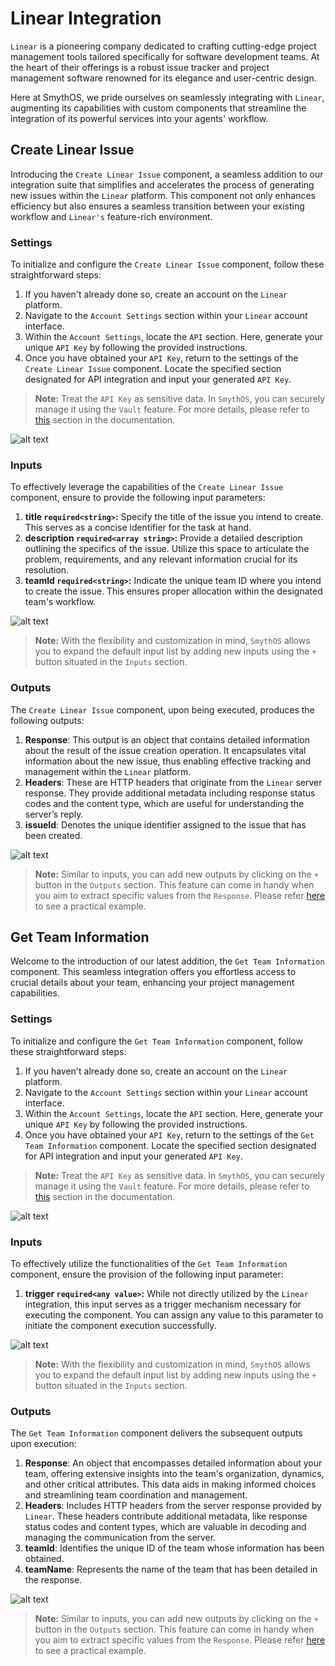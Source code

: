 
# Linear Integration

`Linear` is a pioneering company dedicated to crafting cutting-edge project management tools tailored specifically for software development teams. At the heart of their offerings is a robust issue tracker and project management software renowned for its elegance and user-centric design.

Here at SmythOS, we pride ourselves on seamlessly integrating with `Linear`, augmenting its capabilities with custom components that streamline the integration of its powerful services into your agents' workflow.

## Create Linear Issue

Introducing the `Create Linear Issue` component, a seamless addition to our integration suite that simplifies and accelerates the process of generating new issues within the `Linear` platform. This component not only enhances efficiency but also ensures a seamless transition between your existing workflow and `Linear's` feature-rich environment.

### Settings

To initialize and configure the `Create Linear Issue` component, follow these straightforward steps:

1. If you haven't already done so, create an account on the `Linear` platform.
2. Navigate to the `Account Settings` section within your `Linear` account interface.
3. Within the `Account Settings`, locate the `API` section. Here, generate your unique `API Key` by following the provided instructions.
4. Once you have obtained your `API Key`, return to the settings of the `Create Linear Issue` component. Locate the specified section designated for API integration and input your generated `API Key`.

> **Note:** Treat the `API Key` as sensitive data. In `SmythOS`, you can securely manage it using the `Vault` feature. For more details, please refer to [this](https://app.smythos.com/doc/#/vault/keysManagement) section in the documentation.

<Image src="/img/linear/screenshot1.png" alt="alt text" />

### Inputs

To effectively leverage the capabilities of the `Create Linear Issue` component, ensure to provide the following input parameters:

1. **title `required<string>`:** Specify the title of the issue you intend to create. This serves as a concise identifier for the task at hand.
2. **description `required<array string>`:** Provide a detailed description outlining the specifics of the issue. Utilize this space to articulate the problem, requirements, and any relevant information crucial for its resolution.
3. **teamId `required<string>`:** Indicate the unique team ID where you intend to create the issue. This ensures proper allocation within the designated team's workflow.

<Image src="/img/linear/screenshot2.png" alt="alt text" />

> **Note:** With the flexibility and customization in mind, `SmythOS` allows you to expand the default input list by adding new inputs using the `+` button situated in the `Inputs` section.

### Outputs

The `Create Linear Issue` component, upon being executed, produces the following outputs:

1. **Response**: This output is an object that contains detailed information about the result of the issue creation operation. It encapsulates vital information about the new issue, thus enabling effective tracking and management within the `Linear` platform.
2. **Headers**: These are HTTP headers that originate from the `Linear` server response. They provide additional metadata including response status codes and the content type, which are useful for understanding the server’s reply.
3. **issueId**: Denotes the unique identifier assigned to the issue that has been created.

<Image src="/img/linear/screenshot3.png" alt="alt text" />

> **Note:** Similar to inputs, you can add new outputs by clicking on the `+` button in the `Outputs` section. This feature can come in handy when you aim to extract specific values from the `Response`. Please refer [here](https://app.smythos.com/doc/#/components/APICall?id=example-without-authentication) to see a practical example.

## Get Team Information

Welcome to the introduction of our latest addition, the `Get Team Information` component. This seamless integration offers you effortless access to crucial details about your team, enhancing your project management capabilities.

### Settings

To initialize and configure the `Get Team Information` component, follow these straightforward steps:

1. If you haven't already done so, create an account on the `Linear` platform.
2. Navigate to the `Account Settings` section within your `Linear` account interface.
3. Within the `Account Settings`, locate the `API` section. Here, generate your unique `API Key` by following the provided instructions.
4. Once you have obtained your `API Key`, return to the settings of the `Get Team Information` component. Locate the specified section designated for API integration and input your generated `API Key`.

> **Note:** Treat the `API Key` as sensitive data. In `SmythOS`, you can securely manage it using the `Vault` feature. For more details, please refer to [this](https://app.smythos.com/doc/#/vault/keysManagement) section in the documentation.

<Image src="/img/linear/screenshot4.png" alt="alt text" />

### Inputs

To effectively utilize the functionalities of the `Get Team Information` component, ensure the provision of the following input parameter:

1. **trigger `required<any value>`:** While not directly utilized by the `Linear` integration, this input serves as a trigger mechanism necessary for executing the component. You can assign any value to this parameter to initiate the component execution successfully.

<Image src="/img/linear/screenshot5.png" alt="alt text" />

> **Note:** With the flexibility and customization in mind, `SmythOS` allows you to expand the default input list by adding new inputs using the `+` button situated in the `Inputs` section.

### Outputs

The `Get Team Information` component delivers the subsequent outputs upon execution:

1. **Response**: An object that encompasses detailed information about your team, offering extensive insights into the team's organization, dynamics, and other critical attributes. This data aids in making informed choices and streamlining team coordination and management.
2. **Headers**: Includes HTTP headers from the server response provided by `Linear`. These headers contribute additional metadata, like response status codes and content types, which are valuable in decoding and managing the communication from the server.
3. **teamId**: Identifies the unique ID of the team whose information has been obtained.
4. **teamName**: Represents the name of the team that has been detailed in the response.

<Image src="/img/linear/screenshot6.png" alt="alt text" />

> **Note:** Similar to inputs, you can add new outputs by clicking on the `+` button in the `Outputs` section. This feature can come in handy when you aim to extract specific values from the `Response`. Please refer [here](https://app.smythos.com/doc/#/components/APICall?id=example-without-authentication) to see a practical example.